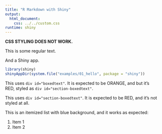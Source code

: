 ```yaml
---
title: "R Markdown with Shiny"
output: 
  html_document: 
    css: ../../custom.css
runtime: shiny
---
```


**CSS STYLING DOES NOT WORK.**

This is some regular text.

And a Shiny app.

```r
library(shiny)
shinyAppDir(system.file("examples/01_hello", package = "shiny"))
```

<div id="boxedtext">
This uses `div id="boxedtext"`.
It is expected to be ORANGE, and but it's RED, styled as `div id="section-boxedtext"`.
</div>

<div id="section-boxedtext">
This uses `div id="section-boxedtext"`.
It is expected to be RED, and it's not styled at all.
</div>

This is an itemized list with blue background, and it works as expected:

1. Item 1
2. Item 2
